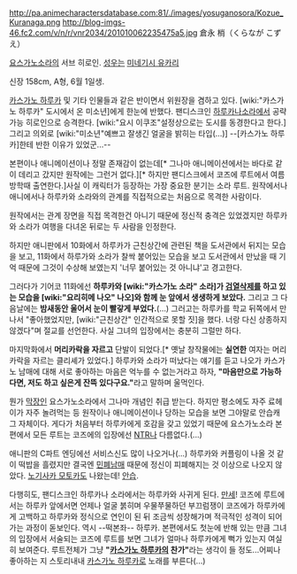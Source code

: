 http://pa.animecharactersdatabase.com:81/./images/yosuganosora/Kozue_Kuranaga.png
http://blog-imgs-46.fc2.com/v/n/r/vnr2034/201010062235475a5.jpg
倉永 梢（くらなが こずえ）

[[요스가노소라]]의 서브 히로인. [[성우]]는 [[미네기시 유카리]]

신장 158cm, A형, 6월 1일생.

[[카스가노 하루카]] 및 기타 인물들과 같은 반이면서 위원장을 겸하고 있다. [wiki:"카스가노 하루카" 도시에서 온 미소년]에게 한눈에 반했다. 팬디스크인 [[하루카나소라]]에서 공략가능 히로인으로 승격한다. [wiki:"요시 이쿠조"설정상으로는 도시를 동경한다고 한다.] 그리고 의외로 [wiki:"미소년"예쁘고 잘생긴 얼굴을 밝히는 타입(...)] --[카스가노 하루카]한테 반한 이유가 있었군...-- 

본편이나 애니메이션이나 정말 존재감이 없는데[* 그나마 애니메이션에서는 바다로 같이 데리고 갔지만 원작에는 그런거 없다.][* 하지만 팬디스크에서 코즈에 루트에서 여름방학때 출연한다.]사실 이 캐릭터가 등장하는 가장 중요한 분기는 소라 루트. 원작에서나 애니에서나 하루카와 소라와의 관계를 직접적으로는 처음으로 목격한 사람이다. 

원작에서는 관계 장면을 직접 목격한건 아니기 때문에 정신적 충격은 있었겠지만 하루카와 소라가 여행을 다녀온 뒤로는 두 사람을 인정한다.

하지만 애니판에서 10화에서 하루카가 근친상간에 관련된 책을 도서관에서 뒤지는 모습을 보고, 11화에서 하루가와 소라가 찰싹 붙어있는 모습을 보고  도서관에서 만났을 때 기억 때문에 그것이 수상해 보였는지 '너무 붙어있는 것 아니냐'고 경고한다.

그러다가 기어코 11화에선 '''하루카와 [wiki:"카스가노 소라" 소라]가 [[검열삭제]]를 하고 있는 모습을 [wiki:"요리히메 나오" 나오]와 함께 눈 앞에서 생생하게 보았다.''' 그리고 그 다음날에는 '''밤새동안 울어서 눈이 빨갛게 부었다.'''(...) 그러고는 하루카를 학교 뒤쪽에서 만나서 "좋아했었지만, [wiki:"근친상간" 인간적으로 못할 짓]을 했다. 너랑 다신 상종하지 않겠다"며 절교를 선언한다. 사실 그녀의 입장에서는 충분히 그럴만 하다. 

마지막화에서 '''머리카락을 자르고''' 단발이 되었다.[* 옛날 창작물에는 '''실연한''' 여자는 머리카락을 자르는 클리셰가 있었다.] 하루카와 소라가 떠났다는 얘기를 듣고 나오가 카스가노 남매에 대해 서로 좋아하는 마음은 억누를 수 없는거라고 하자, '''"마음만으로 가능하다면, 저도 하고 싶은게 잔뜩 있다구요."'''라고 말하며 울먹인다.

뭔가 [[막장]]인 요스가노소라에서 그나마 개념인 취급 받는다. 하지만 평소에도 자주 료헤이가 자주 놀려먹는 등 원작이나 애니메이션이나 당하는 모습을 보면 그야말로 안습캐 그 자체이다. 게다가 처음부터 하루카에게 호감을 갖고 있었기 때문에 요스가노소라 본편에서 모든 루트는 코즈에의 입장에선 [[NTR]]나 다름없다.(...)

애니판의 C파트 엔딩에선 서비스신도 많이 나오거나(...) 하루카와 커플링이 나올 것 같이 떡밥을 흘렸지만 결국엔 [[민폐]]남매 때문에 정신이 피폐해지는 것 이상으로 나오지 않았다. [[노기사카 모토카]]도 나왔는데! [[안습]].

다행히도, 팬디스크인 하루카나 소라에서는 하루카와 사귀게 된다. [[만세]]! 코즈에 루트에서는 하루카 앞에서면 언제나 얼굴 붉히며 우물쭈물하던 부끄럼쟁이 코즈에가 하루카에게 고백하고 하루카와 정식으로 연인이 된 뒤 조금씩 성장해가며 적극적인 성격이 되어가는 과정이 돋보인다. 역시 --떡본좌-- 하루카. 본편에서도 첫눈에 반해 있는 만큼 그녀의 입장에서 서술되는 코즈에 루트를 보면 그녀가 얼마나 하루카에게 뻑가 있는지 여실히 보여준다. 루트전체가 그냥 '''"[[카스가노 하루카]]의 찬가"'''라는 생각이 들 정도...어찌나 좋아하는 지 스토리내내 [[카스가노 하루카]]로 노래를 부른다(...)
